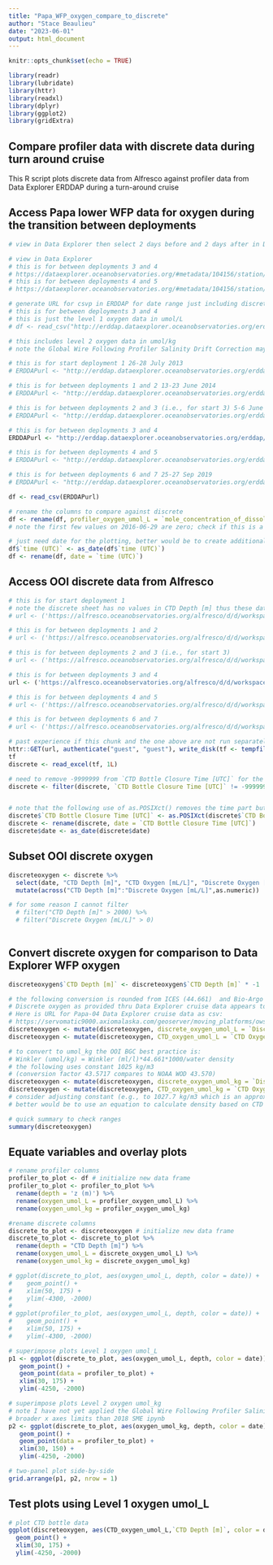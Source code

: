 ```yaml
---
title: "Papa_WFP_oxygen_compare_to_discrete"
author: "Stace Beaulieu"
date: "2023-06-01"
output: html_document
---
```


```r
knitr::opts_chunk$set(echo = TRUE)

library(readr)
library(lubridate)
library(httr)
library(readxl)
library(dplyr)
library(ggplot2)
library(gridExtra)

```

## Compare profiler data with discrete data during turn around cruise

This R script plots discrete data from Alfresco against profiler data from Data Explorer ERDDAP during a turn-around cruise 


## Access Papa lower WFP data for oxygen during the transition between deployments

```r
# view in Data Explorer then select 2 days before and 2 days after in DE ERDDAP csvp 

# view in Data Explorer
# this is for between deployments 3 and 4
# https://dataexplorer.oceanobservatories.org/#metadata/104156/station/35/sensor/data?start=2016-06-22T00:00:00Z&end=2016-07-10T00:00:00Z&leg_clim_max=false&leg_clim_min=false
# this is for between deployments 4 and 5
# https://dataexplorer.oceanobservatories.org/#metadata/104156/station/35/sensor/data?start=2017-07-09T07:07:42Z&end=2017-07-27T02:59:49Z&leg_clim_max=false&leg_clim_min=false

# generate URL for csvp in ERDDAP for date range just including discrete data at HYPM
# this is for between deployments 3 and 4
# this is just the level 1 oxygen data in umol/L
# df <- read_csv("http://erddap.dataexplorer.oceanobservatories.org/erddap/tabledap/ooi-gp02hypm-wfp03-03-dostal000.csvp?time%2Cz%2Cmole_concentration_of_dissolved_molecular_oxygen_in_sea_water_profiler_depth_enabled&time%3E=2016-06-29T00%3A00%3A00Z&time%3C=2016-07-05T00%3A00%3A00Z&z%3E=-4067&z%3C=-2093") 

# this includes level 2 oxygen data in umol/kg
# note the Global Wire Following Profiler Salinity Drift Correction may be applicable to the Level 2 oxygen data (see OOI Discourse)

# this is for start deployment 1 26-28 July 2013
# ERDDAPurl <- "http://erddap.dataexplorer.oceanobservatories.org/erddap/tabledap/ooi-gp02hypm-wfp03-03-dostal000.csvp?time%2Cz%2Cmole_concentration_of_dissolved_molecular_oxygen_in_sea_water_profiler_depth_enabled%2Cmoles_of_oxygen_per_unit_mass_in_sea_water_profiler_depth_enabled%2Csea_water_practical_salinity_profiler_depth_enabled%2Csea_water_pressure_profiler_depth_enabled%2Csea_water_temperature_profiler_depth_enabled&time%3E=2013-07-26T00%3A00%3A00Z&time%3C=2013-07-29T00%3A00%3A00Z&z%3E=-4067&z%3C=-2093"

# this is for between deployments 1 and 2 13-23 June 2014 
# ERDDAPurl <- "http://erddap.dataexplorer.oceanobservatories.org/erddap/tabledap/ooi-gp02hypm-wfp03-03-dostal000.csvp?time%2Cz%2Cmole_concentration_of_dissolved_molecular_oxygen_in_sea_water_profiler_depth_enabled%2Cmoles_of_oxygen_per_unit_mass_in_sea_water_profiler_depth_enabled%2Csea_water_practical_salinity_profiler_depth_enabled%2Csea_water_pressure_profiler_depth_enabled%2Csea_water_temperature_profiler_depth_enabled&time%3E=2014-06-13T00%3A00%3A00Z&time%3C=2014-06-23T00%3A00%3A00Z&z%3E=-4067&z%3C=-2093"

# this is for between deployments 2 and 3 (i.e., for start 3) 5-6 June 2015
# ERDDAPurl <- "http://erddap.dataexplorer.oceanobservatories.org/erddap/tabledap/ooi-gp02hypm-wfp03-03-dostal000.csvp?time%2Cz%2Cmole_concentration_of_dissolved_molecular_oxygen_in_sea_water_profiler_depth_enabled%2Cmoles_of_oxygen_per_unit_mass_in_sea_water_profiler_depth_enabled%2Csea_water_practical_salinity_profiler_depth_enabled%2Csea_water_pressure_profiler_depth_enabled%2Csea_water_temperature_profiler_depth_enabled&time%3E=2015-06-04T00%3A00%3A00Z&time%3C=2015-06-07T00%3A00%3A00Z&z%3E=-4067&z%3C=-2093"

# this is for between deployments 3 and 4
ERDDAPurl <- "http://erddap.dataexplorer.oceanobservatories.org/erddap/tabledap/ooi-gp02hypm-wfp03-03-dostal000.csvp?time%2Cz%2Cmole_concentration_of_dissolved_molecular_oxygen_in_sea_water_profiler_depth_enabled%2Cmoles_of_oxygen_per_unit_mass_in_sea_water_profiler_depth_enabled%2Csea_water_practical_salinity_profiler_depth_enabled%2Csea_water_pressure_profiler_depth_enabled%2Csea_water_temperature_profiler_depth_enabled&time%3E=2016-06-29T00%3A00%3A00Z&time%3C=2016-07-05T00%3A00%3A00Z"

# this is for between deployments 4 and 5 
# ERDDAPurl <- "http://erddap.dataexplorer.oceanobservatories.org/erddap/tabledap/ooi-gp02hypm-wfp03-03-dostal000.csvp?time%2Cz%2Cmole_concentration_of_dissolved_molecular_oxygen_in_sea_water_profiler_depth_enabled%2Cmoles_of_oxygen_per_unit_mass_in_sea_water_profiler_depth_enabled%2Csea_water_practical_salinity_profiler_depth_enabled%2Csea_water_pressure_profiler_depth_enabled%2Csea_water_temperature_profiler_depth_enabled&time%3E=2017-07-14T00%3A00%3A00Z&time%3C=2017-07-18T00%3A00%3A00Z&z%3E=-4067&z%3C=-2093"

# this is for between deployments 6 and 7 25-27 Sep 2019 
# ERDDAPurl <- "http://erddap.dataexplorer.oceanobservatories.org/erddap/tabledap/ooi-gp02hypm-wfp03-03-dostal000.csvp?time%2Cz%2Cmole_concentration_of_dissolved_molecular_oxygen_in_sea_water_profiler_depth_enabled%2Cmoles_of_oxygen_per_unit_mass_in_sea_water_profiler_depth_enabled%2Csea_water_practical_salinity_profiler_depth_enabled%2Csea_water_pressure_profiler_depth_enabled%2Csea_water_temperature_profiler_depth_enabled&time%3E=2019-09-24T00%3A00%3A00Z&time%3C=2019-09-29T00%3A00%3A00Z"

df <- read_csv(ERDDAPurl)

# rename the columns to compare against discrete
df <- rename(df, profiler_oxygen_umol_L = `mole_concentration_of_dissolved_molecular_oxygen_in_sea_water_profiler_depth_enabled (micromol.L-1)`, profiler_oxygen_umol_kg = `moles_of_oxygen_per_unit_mass_in_sea_water_profiler_depth_enabled (micromol.kg-1)`)
# note the first few values on 2016-06-29 are zero; check if this is a fill value

# just need date for the plotting, better would be to create additional new column date
df$`time (UTC)` <- as_date(df$`time (UTC)`)
df <- rename(df, date = `time (UTC)`)

```


## Access OOI discrete data from Alfresco

```r

# this is for start deployment 1
# note the discrete sheet has no values in CTD Depth [m] thus these data need special treatment in order to plot as below
# url <- ('https://alfresco.oceanobservatories.org/alfresco/d/d/workspace/SpacesStore/aa1ad07d-ff3b-4aa1-bde2-e54f8504b333/Station_Papa-01_MV1309_Discrete_Summary.xlsx')

# this is for between deployments 1 and 2
# url <- ('https://alfresco.oceanobservatories.org/alfresco/d/d/workspace/SpacesStore/abc5c5b0-51f8-4758-afeb-0d11746f4b2c/Station_Papa-02_MV1404_Discrete_Summary.xlsx')

# this is for between deployments 2 and 3 (i.e., for start 3)
# url <- ('https://alfresco.oceanobservatories.org/alfresco/d/d/workspace/SpacesStore/5c61d4bf-73e0-4a79-8d47-2a1ecafe4769/Station_Papa-03_TN323_Discrete_Summary.xlsx')

# this is for between deployments 3 and 4
url <- ('https://alfresco.oceanobservatories.org/alfresco/d/d/workspace/SpacesStore/adf882e4-16cb-4d89-b89f-c96fcbc05e93/Station_Papa-04_RB1605_Discrete_Summary.xlsx')

# this is for between deployments 4 and 5
# url <- ('https://alfresco.oceanobservatories.org/alfresco/d/d/workspace/SpacesStore/e62d564f-c629-4f32-af03-6508b616452c/Station_Papa-05_SR1710_Discrete_Summary.xlsx')

# this is for between deployments 6 and 7
# url <- ('https://alfresco.oceanobservatories.org/alfresco/d/d/workspace/SpacesStore/31a9d169-abfe-4206-8e2c-781884ce1fa8/Station_Papa-07_SKQ201920S_Discrete_Summary.xlsx')

```

```r
# past experience if this chunk and the one above are not run separately, get Error
httr::GET(url, authenticate("guest", "guest"), write_disk(tf <- tempfile(fileext = ".xlsx")))
tf
discrete <- read_excel(tf, 1L) 

# need to remove -9999999 from `CTD Bottle Closure Time [UTC]` for the following workflow
discrete <- filter(discrete, `CTD Bottle Closure Time [UTC]` != -9999999)


# note that the following use of as.POSIXct() removes the time part but that all I need to retain is date
discrete$`CTD Bottle Closure Time [UTC]` <- as.POSIXct(discrete$`CTD Bottle Closure Time [UTC]`, tz="UTC")
discrete <- rename(discrete, date = `CTD Bottle Closure Time [UTC]`)
discrete$date <- as_date(discrete$date)

```

## Subset OOI discrete oxygen

```r
discreteoxygen <- discrete %>%
  select(date, "CTD Depth [m]", "CTD Oxygen [mL/L]", "Discrete Oxygen [mL/L]") %>%
  mutate(across("CTD Depth [m]":"Discrete Oxygen [mL/L]",as.numeric))

# for some reason I cannot filter
  # filter("CTD Depth [m]" > 2000) %>%
  # filter("Discrete Oxygen [mL/L]" > 0)
         
```

## Convert discrete oxygen for comparison to Data Explorer WFP oxygen

```r
discreteoxygen$`CTD Depth [m]` <- discreteoxygen$`CTD Depth [m]` * -1

# the following conversion is rounded from ICES (44.661)  and Bio-Argo (44.6596)
# Discrete oxygen as provided thru Data Explorer cruise data appears to use conversion 44.659599 from mL/L to umol/L (also rounds to 44.66); Data Explorer cruise data does not convert to umol/kg.
# Here is URL for Papa-04 Data Explorer cruise data as csv:
# https://servomatic9000.axiomalaska.com/geoserver/moving_platforms/ows?service=WFS&version=1.0.0&request=GetFeature&outputFormat=csv&typeName=moving_platforms:10bfff03-5ca6-5acc-a4c0-0ba8ee9c00f6
discreteoxygen <- mutate(discreteoxygen, discrete_oxygen_umol_L = `Discrete Oxygen [mL/L]` * 44.66)
discreteoxygen <- mutate(discreteoxygen, CTD_oxygen_umol_L = `CTD Oxygen [mL/L]` * 44.66)

# to convert to umol_kg the OOI BGC best practice is:
# Winkler (umol/kg) = Winkler (ml/l)*44.661*1000/water density
# the following uses constant 1025 kg/m3
# (conversion factor 43.5717 compares to NOAA WOD 43.570)
discreteoxygen <- mutate(discreteoxygen, discrete_oxygen_umol_kg = `Discrete Oxygen [mL/L]` * 44.661*1000/1025)
discreteoxygen <- mutate(discreteoxygen, CTD_oxygen_umol_kg = `CTD Oxygen [mL/L]` * 44.661*1000/1025)
# consider adjusting constant (e.g., to 1027.7 kg/m3 which is an approximate average density using an online calculator with Papa-04)
# better would be to use an equation to calculate density based on CTD bottle data temperature, salinity, pressure for bottles plotted here for discrete Winkler oxygen

# quick summary to check ranges
summary(discreteoxygen)

```

## Equate variables and overlay plots

```r
# rename profiler columns
profiler_to_plot <- df # initialize new data frame
profiler_to_plot <- profiler_to_plot %>%
  rename(depth = 'z (m)') %>%
  rename(oxygen_umol_L = profiler_oxygen_umol_L) %>%
  rename(oxygen_umol_kg = profiler_oxygen_umol_kg)

#rename discrete columns
discrete_to_plot <- discreteoxygen # initialize new data frame
discrete_to_plot <- discrete_to_plot %>%
  rename(depth = "CTD Depth [m]") %>%
  rename(oxygen_umol_L = discrete_oxygen_umol_L) %>%
  rename(oxygen_umol_kg = discrete_oxygen_umol_kg)

# ggplot(discrete_to_plot, aes(oxygen_umol_L, depth, color = date)) +
#    geom_point() +
#    xlim(50, 175) +
#    ylim(-4300, -2000)
# 
# ggplot(profiler_to_plot, aes(oxygen_umol_L, depth, color = date)) +
#    geom_point() +
#    xlim(50, 175) +
#    ylim(-4300, -2000)

# superimpose plots Level 1 oxygen umol_L
p1 <- ggplot(discrete_to_plot, aes(oxygen_umol_L, depth, color = date)) +
   geom_point() +
   geom_point(data = profiler_to_plot) +
   xlim(30, 175) +
   ylim(-4250, -2000)

# superimpose plots Level 2 oxygen umol_kg
# note I have not yet applied the Global Wire Following Profiler Salinity Drift Correction (see OOI Discourse)
# broader x axes limits than 2018 SME ipynb
p2 <- ggplot(discrete_to_plot, aes(oxygen_umol_kg, depth, color = date)) +
   geom_point() +
   geom_point(data = profiler_to_plot) +
   xlim(30, 150) +
   ylim(-4250, -2000)

# two-panel plot side-by-side
grid.arrange(p1, p2, nrow = 1)

```

## Test plots using Level 1 oxygen umol_L

```r

# plot CTD bottle data
ggplot(discreteoxygen, aes(CTD_oxygen_umol_L,`CTD Depth [m]`, color = date)) +
  geom_point() +
  xlim(30, 175) +
  ylim(-4250, -2000)


```

